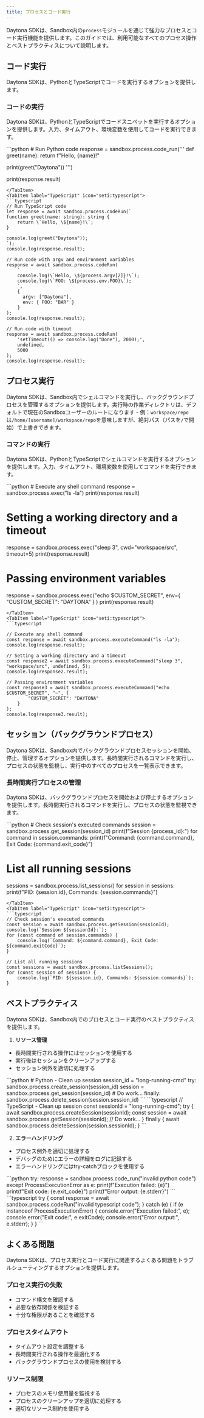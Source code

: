 ```yaml
---
title: プロセスとコード実行
---
```



Daytona SDKは、Sandbox内の`process`モジュールを通じて強力なプロセスとコード実行機能を提供します。このガイドでは、利用可能なすべてのプロセス操作とベストプラクティスについて説明します。

## コード実行

Daytona SDKは、PythonとTypeScriptでコードを実行するオプションを提供します。

### コードの実行

Daytona SDKは、PythonとTypeScriptでコードスニペットを実行するオプションを提供します。入力、タイムアウト、環境変数を使用してコードを実行できます。

<Tabs>
<TabItem label="Python" icon="seti:python">
```python
# Run Python code
response = sandbox.process.code_run('''
def greet(name):
    return f"Hello, {name}!"

print(greet("Daytona"))
''')

print(response.result)

```
</TabItem>
<TabItem label="TypeScript" icon="seti:typescript">
```typescript
// Run TypeScript code
let response = await sandbox.process.codeRun(`
function greet(name: string): string {
    return \`Hello, \${name}!\`;
}

console.log(greet("Daytona"));
`);
console.log(response.result);

// Run code with argv and environment variables
response = await sandbox.process.codeRun(
    `
    console.log(\`Hello, \${process.argv[2]}!\`);
    console.log(\`FOO: \${process.env.FOO}\`);
    `,
    { 
      argv: ["Daytona"],
      env: { FOO: "BAR" }
    }
);
console.log(response.result);

// Run code with timeout
response = await sandbox.process.codeRun(
    'setTimeout(() => console.log("Done"), 2000);',
    undefined,
    5000
);
console.log(response.result);
```

</TabItem>
</Tabs>

## プロセス実行

Daytona SDKは、Sandbox内でシェルコマンドを実行し、バックグラウンドプロセスを管理するオプションを提供します。実行時の作業ディレクトリは、デフォルトで現在のSandboxユーザーのルートになります - 例：`workspace/repo`は`/home/[username]/workspace/repo`を意味しますが、絶対パス（パスを`/`で開始）で上書きできます。

### コマンドの実行

Daytona SDKは、PythonとTypeScriptでシェルコマンドを実行するオプションを提供します。入力、タイムアウト、環境変数を使用してコマンドを実行できます。

<Tabs>
<TabItem label="Python" icon="seti:python">
```python
# Execute any shell command
response = sandbox.process.exec("ls -la")
print(response.result)

# Setting a working directory and a timeout

response = sandbox.process.exec("sleep 3", cwd="workspace/src", timeout=5)
print(response.result)

# Passing environment variables

response = sandbox.process.exec("echo $CUSTOM_SECRET", env={
        "CUSTOM_SECRET": "DAYTONA"
    }
)
print(response.result)

```
</TabItem>
<TabItem label="TypeScript" icon="seti:typescript">
```typescript

// Execute any shell command
const response = await sandbox.process.executeCommand("ls -la");
console.log(response.result);

// Setting a working directory and a timeout
const response2 = await sandbox.process.executeCommand("sleep 3", "workspace/src", undefined, 5);
console.log(response2.result);

// Passing environment variables
const response3 = await sandbox.process.executeCommand("echo $CUSTOM_SECRET", "~", {
        "CUSTOM_SECRET": "DAYTONA"
    }
);
console.log(response3.result);

```

</TabItem>
</Tabs>

## セッション（バックグラウンドプロセス）

Daytona SDKは、Sandbox内でバックグラウンドプロセスセッションを開始、停止、管理するオプションを提供します。長時間実行されるコマンドを実行し、プロセスの状態を監視し、実行中のすべてのプロセスを一覧表示できます。

### 長時間実行プロセスの管理

Daytona SDKは、バックグラウンドプロセスを開始および停止するオプションを提供します。長時間実行されるコマンドを実行し、プロセスの状態を監視できます。

<Tabs>
<TabItem label="Python" icon="seti:python">
```python
# Check session's executed commands
session = sandbox.process.get_session(session_id)
print(f"Session {process_id}:")
for command in session.commands:
    print(f"Command: {command.command}, Exit Code: {command.exit_code}")

# List all running sessions

sessions = sandbox.process.list_sessions()
for session in sessions:
    print(f"PID: {session.id}, Commands: {session.commands}")

```
</TabItem>
<TabItem label="TypeScript" icon="seti:typescript">
```typescript
// Check session's executed commands
const session = await sandbox.process.getSession(sessionId);
console.log(`Session ${sessionId}:`);
for (const command of session.commands) {
    console.log(`Command: ${command.command}, Exit Code: ${command.exitCode}`);
}

// List all running sessions
const sessions = await sandbox.process.listSessions();
for (const session of sessions) {
    console.log(`PID: ${session.id}, Commands: ${session.commands}`);
}

```

</TabItem>
</Tabs>

## ベストプラクティス

Daytona SDKは、Sandbox内でのプロセスとコード実行のベストプラクティスを提供します。

1. **リソース管理**

- 長時間実行される操作にはセッションを使用する
- 実行後はセッションをクリーンアップする
- セッション例外を適切に処理する

<Tabs>
<TabItem label="Python" icon="seti:python">
   ```python
   # Python - Clean up session
   session_id = "long-running-cmd"
   try:
       sandbox.process.create_session(session_id)
       session = sandbox.process.get_session(session_id)
       # Do work...
   finally:
       sandbox.process.delete_session(session.session_id)
   ```
</TabItem>
<TabItem label="TypeScript" icon="seti:typescript">
   ```typescript
   // TypeScript - Clean up session
   const sessionId = "long-running-cmd";
   try {
       await sandbox.process.createSession(sessionId);
       const session = await sandbox.process.getSession(sessionId);
       // Do work...
   } finally {
       await sandbox.process.deleteSession(session.sessionId);
   }
   ```
</TabItem>
</Tabs>

2. **エラーハンドリング**

- プロセス例外を適切に処理する
- デバッグのためにエラーの詳細をログに記録する
- エラーハンドリングにはtry-catchブロックを使用する

<Tabs>
<TabItem label="Python" icon="seti:python">
```python
try:
    response = sandbox.process.code_run("invalid python code")
except ProcessExecutionError as e:
    print(f"Execution failed: {e}")
    print(f"Exit code: {e.exit_code}")
    print(f"Error output: {e.stderr}")
```
</TabItem>
<TabItem label="TypeScript" icon="seti:typescript">
```typescript
try {
    const response = await sandbox.process.codeRun("invalid typescript code");
} catch (e) {
    if (e instanceof ProcessExecutionError) {
        console.error("Execution failed:", e);
        console.error("Exit code:", e.exitCode);
        console.error("Error output:", e.stderr);
    }
}
```
</TabItem>
</Tabs>

## よくある問題

Daytona SDKは、プロセス実行とコード実行に関連するよくある問題をトラブルシューティングするオプションを提供します。

### プロセス実行の失敗

- コマンド構文を確認する
- 必要な依存関係を検証する
- 十分な権限があることを確認する

### プロセスタイムアウト

- タイムアウト設定を調整する
- 長時間実行される操作を最適化する
- バックグラウンドプロセスの使用を検討する

### リソース制限

- プロセスのメモリ使用量を監視する
- プロセスのクリーンアップを適切に処理する
- 適切なリソース制約を使用する
